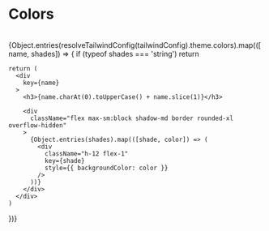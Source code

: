 
<Meta title="Colors" />

# Colors
<br />

<div
  className="flex flex-col gap-8"
>
  {Object.entries(resolveTailwindConfig(tailwindConfig).theme.colors).map(([name, shades]) => {
    if (typeof shades === 'string')
      return

    return (
      <div
        key={name}
      >
        <h3>{name.charAt(0).toUpperCase() + name.slice(1)}</h3>

        <div
          className="flex max-sm:block shadow-md border rounded-xl overflow-hidden"
        >
          {Object.entries(shades).map(([shade, color]) => (
            <div
              className="h-12 flex-1"
              key={shade}
              style={{ backgroundColor: color }}
            />
          ))}
        </div>
      </div>
    )
  })}
</div>
